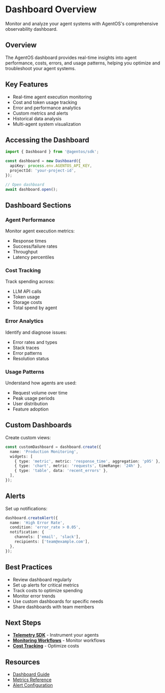 # Dashboard Overview

Monitor and analyze your agent systems with AgentOS's comprehensive observability dashboard.

## Overview

The AgentOS dashboard provides real-time insights into agent performance, costs, errors, and usage patterns, helping you optimize and troubleshoot your agent systems.

## Key Features

- Real-time agent execution monitoring
- Cost and token usage tracking
- Error and performance analytics
- Custom metrics and alerts
- Historical data analysis
- Multi-agent system visualization

## Accessing the Dashboard

```typescript
import { Dashboard } from '@agentos/sdk';

const dashboard = new Dashboard({
  apiKey: process.env.AGENTOS_API_KEY,
  projectId: 'your-project-id',
});

// Open dashboard
await dashboard.open();
```

## Dashboard Sections

### Agent Performance

Monitor agent execution metrics:
- Response times
- Success/failure rates
- Throughput
- Latency percentiles

### Cost Tracking

Track spending across:
- LLM API calls
- Token usage
- Storage costs
- Total spend by agent

### Error Analytics

Identify and diagnose issues:
- Error rates and types
- Stack traces
- Error patterns
- Resolution status

### Usage Patterns

Understand how agents are used:
- Request volume over time
- Peak usage periods
- User distribution
- Feature adoption

## Custom Dashboards

Create custom views:

```typescript
const customDashboard = dashboard.create({
  name: 'Production Monitoring',
  widgets: [
    { type: 'metric', metric: 'response_time', aggregation: 'p95' },
    { type: 'chart', metric: 'requests', timeRange: '24h' },
    { type: 'table', data: 'recent_errors' },
  ],
});
```

## Alerts

Set up notifications:

```typescript
dashboard.createAlert({
  name: 'High Error Rate',
  condition: 'error_rate > 0.05',
  notification: {
    channels: ['email', 'slack'],
    recipients: ['team@example.com'],
  },
});
```

## Best Practices

- Review dashboard regularly
- Set up alerts for critical metrics
- Track costs to optimize spending
- Monitor error trends
- Use custom dashboards for specific needs
- Share dashboards with team members

## Next Steps

- **[Telemetry SDK](/docs/observability/telemetry)** - Instrument your agents
- **[Monitoring Workflows](/docs/observability/monitoring)** - Monitor workflows
- **[Cost Tracking](/docs/observability/cost-tracking)** - Optimize costs

## Resources

- [Dashboard Guide](https://agentos.dev/dashboard)
- [Metrics Reference](https://agentos.dev/metrics)
- [Alert Configuration](https://agentos.dev/alerts)
